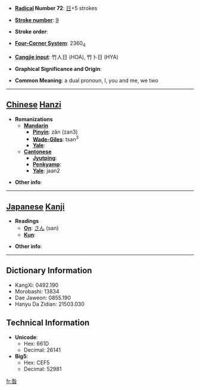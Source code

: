 * '''[[Wiktionary:Chinese radical index| Radical]] Number 72''': [[Wiktionary:Chinese radical index 日|日]]+5 strokes

* '''[[Wiktionary:Chinese total strokes index|Stroke number]]''': [[Wiktionary:Chinese total strokes index 9|9]]

* '''Stroke order''': 

* '''[[Wiktionary:Chinese four corner index|Four-Corner System]]''': 2360<sub>4</sub>

* '''[[Wiktionary:Chinese Cangjie index|Cangjie input]]''': 竹人日 (HOA), 竹卜日 (HYA)

* '''Graphical Significance and Origin''': 

* '''Common Meaning''': a dual pronoun, I, you and me, we two

----

== [[Chinese]] [[Hanzi]] ==

* '''Romanizations'''
** '''[[Mandarin]]'''
*** '''[[Pinyin]]''': zǎn (zan3)
*** '''[[Wade-Giles]]''': tsan<sup>3</sup>
*** '''[[Yale]]''': 
** '''[[Cantonese]]'''
*** '''[[Jyutping]]''':
*** '''[[Penkyamp]]''': 
*** '''[[Yale]]''': jaan2

* '''Other info''': 

----

== [[Japanese]] [[Kanji]] ==

* '''Readings'''
** '''[[On]]''': [[さん]] (san)
** '''[[Kun]]''': 

* '''Other info''':  

----

== Dictionary Information ==

* KangXi: 0492.190
* Morobashi: 13834
* Dae Jaweon: 0855.190
* Hanyu Da Zidian: 21503.030

== Technical Information ==

* '''Unicode''':
** Hex: 661D
** Decimal: 26141
* '''Big5''':
** Hex: CEF5
** Decimal: 52981

[[fr:昝]]
